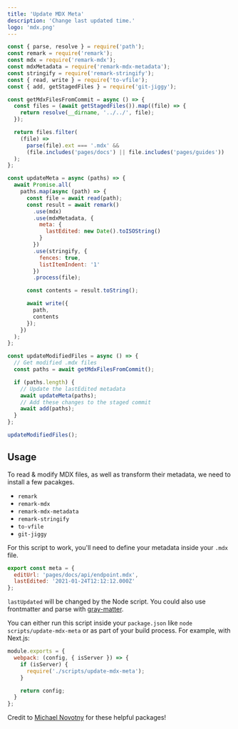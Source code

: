 ```yaml
---
title: 'Update MDX Meta'
description: 'Change last updated time.'
logo: 'mdx.png'
---
```


```js
const { parse, resolve } = require('path');
const remark = require('remark');
const mdx = require('remark-mdx');
const mdxMetadata = require('remark-mdx-metadata');
const stringify = require('remark-stringify');
const { read, write } = require('to-vfile');
const { add, getStagedFiles } = require('git-jiggy');

const getMdxFilesFromCommit = async () => {
  const files = (await getStagedFiles()).map((file) => {
    return resolve(__dirname, '../../', file);
  });

  return files.filter(
    (file) =>
      parse(file).ext === '.mdx' &&
      (file.includes('pages/docs') || file.includes('pages/guides'))
  );
};

const updateMeta = async (paths) => {
  await Promise.all(
    paths.map(async (path) => {
      const file = await read(path);
      const result = await remark()
        .use(mdx)
        .use(mdxMetadata, {
          meta: {
            lastEdited: new Date().toISOString()
          }
        })
        .use(stringify, {
          fences: true,
          listItemIndent: '1'
        })
        .process(file);

      const contents = result.toString();

      await write({
        path,
        contents
      });
    })
  );
};

const updateModifiedFiles = async () => {
  // Get modified .mdx files
  const paths = await getMdxFilesFromCommit();

  if (paths.length) {
    // Update the lastEdited metadata
    await updateMeta(paths);
    // Add these changes to the staged commit
    await add(paths);
  }
};

updateModifiedFiles();
```

## Usage

<Step number={1} title="Install the Required Packages" />

To read & modify MDX files, as well as transform their metadata, we need to install a few pacakges.

- `remark`
- `remark-mdx`
- `remark-mdx-metadata`
- `remark-stringify`
- `to-vfile`
- `git-jiggy`

<Step number={2} title="Add MDX Metadata" />

For this script to work, you'll need to define your metadata inside your `.mdx` file.

```js
export const meta = {
  editUrl: 'pages/docs/api/endpoint.mdx',
  lastEdited: '2021-01-24T12:12:12.000Z'
};
```

`lastUpdated` will be changed by the Node script.
You could also use frontmatter and parse with [gray-matter](https://www.npmjs.com/package/gray-matter).

<Step number={3} title="Run the Script" />

You can either run this script inside your `package.json` like `node scripts/update-mdx-meta` or as part of your build process.
For example, with Next.js:

```js
module.exports = {
  webpack: (config, { isServer }) => {
    if (isServer) {
      require('./scripts/update-mdx-meta');
    }

    return config;
  }
};
```

Credit to [Michael Novotny](https://manovotny.com/) for these helpful packages!
